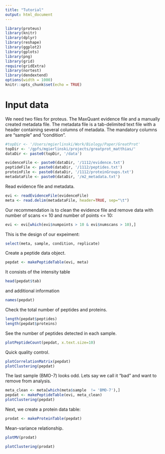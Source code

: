 ```yaml
---
title: "Tutorial"
output: html_document
---
```


```r
library(proteus)
library(knitr)
library(dplyr)
library(reshape)
library(ggplot2)
library(gplots)
library(png)
library(grid)
require(gridExtra)
library(nortest)
library(dendextend)
options(width = 1000)
knitr::opts_chunk$set(echo = TRUE)
```

# Input data

We need two files for proteus. The MaxQuant evidence file and a manually created metadata file. The metadata file is a tab-delimited text file with a header containing several columns of metadata. The mandatory columns are "sample" and "condition".

```r
#topDir <- '/Users/mgierlinski/Work/Biology/Paper/GreatProt'
topDir <- '/gpfs/mgierlinski/projects/greatprot_matthias/'
dataDir <- paste0(topDir, '/data')

evidenceFile <- paste0(dataDir, '/1112/evidence.txt')
peptideFile <- paste0(dataDir, '/1112/peptides.txt')
proteinFile <- paste0(dataDir, '/1112/proteinGroups.txt')
metadataFile <- paste0(dataDir, '/m2_metadata.txt')
```

Read evidence file and metadata.

```r
evi <- readEvidenceFile(evidenceFile)
meta <- read.delim(metadataFile, header=TRUE, sep="\t")
```

Our recommendation is to clean the evidence file and remove data with number of scans <= 10 and number of points <= 10:

```r
evi <- evi[which(evi$numpoints > 10 & evi$numscans > 10),]
```

This is the design of our expeiment:

```r
select(meta, sample, condition, replicate)
```

Create a peptide data object.

```r
pepdat <- makePeptideTable(evi, meta)
```

It consists of the intensity table

```r
head(pepdat$tab)
```

and additional information

```r
names(pepdat)
```

Check the total number of peptides and proteins.

```r
length(pepdat$peptides)
length(pepdat$proteins)
```
See the number of peptides detected in each sample.

```r
plotPeptideCount(pepdat, x.text.size=10)
```

Quick quality control.

```r
plotCorrelationMatrix(pepdat)
plotClustering(pepdat)
```

The last sample (BMO-7) looks odd. Lets say we call it "bad" and want to remove from analysis.

```r
meta_clean <- meta[which(meta$sample  != 'BMO-7'),]
pepdat <- makePeptideTable(evi, meta_clean)
plotClustering(pepdat)
```

Next, we create a protein data table:

```r
prodat <- makeProteinTable(pepdat)
```

Mean-variance relationship.

```r
plotMV(prodat)
```

```r
plotClustering(prodat)
```

